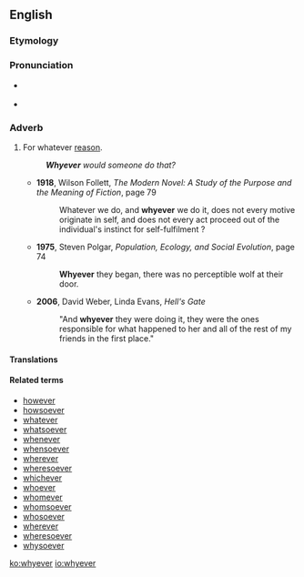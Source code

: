 ==English==

===Etymology===
{{compound|why|ever|lang=en}}

===Pronunciation===
* {{a|US}} {{IPA|/waɪˈɛvɚ/|/ʍaɪˈɛvɚ/|lang=en}}
* {{rhymes|ɛvə(r)|lang=en}}

===Adverb===
{{en-adv|-}}

# For whatever [[reason]].
#: '''''Whyever''' would someone do that?''
#* '''1918''', Wilson Follett, ''The Modern Novel: A Study of the Purpose and the Meaning of Fiction'', page 79
#*: Whatever we do, and '''whyever''' we do it, does not every motive originate in self, and does not every act proceed out of the individual's instinct for self-fulfilment ?
#* '''1975''', Steven Polgar, ''Population, Ecology, and Social Evolution'', page 74
#*: '''Whyever''' they began, there was no perceptible wolf at their door.
#* '''2006''', David Weber, Linda Evans, ''Hell's Gate''
#*:"And '''whyever''' they were doing it, they were the ones responsible for what happened to her and all of the rest of my friends in the first place."

====Translations====
{{trans-top|for whatever reason}}
{{trans-mid}}
{{trans-bottom}}

====Related terms====
* [[however]]
* [[howsoever]]
* [[whatever]]
* [[whatsoever]]
* [[whenever]]
* [[whensoever]]
* [[wherever]]
* [[wheresoever]]
* [[whichever]]
* [[whoever]]
* [[whomever]]
* [[whomsoever]]
* [[whosoever]]
* [[wherever]]
* [[wheresoever]]
* [[whysoever]]

[[ko:whyever]]
[[io:whyever]]